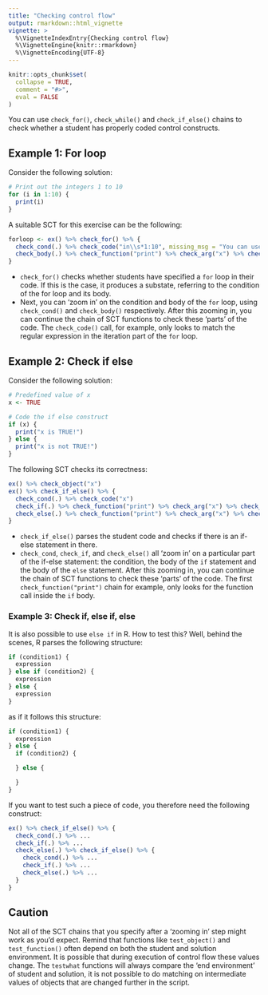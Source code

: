 ```yaml
---
title: "Checking control flow"
output: rmarkdown::html_vignette
vignette: >
  %\VignetteIndexEntry{Checking control flow}
  %\VignetteEngine{knitr::rmarkdown}
  %\VignetteEncoding{UTF-8}
---
```


```r
knitr::opts_chunk$set(
  collapse = TRUE,
  comment = "#>",
  eval = FALSE
)
```

You can use `check_for()`, `check_while()` and `check_if_else()` chains to check whether a student has properly coded control constructs.

## Example 1: For loop

Consider the following solution:

```r
# Print out the integers 1 to 10
for (i in 1:10) {
  print(i)
}
```

A suitable SCT for this exercise can be the following:

```r
forloop <- ex() %>% check_for() %>% {
  check_cond(.) %>% check_code("in\\s*1:10", missing_msg = "You can use `i in 1:10` to define your for loop.")
  check_body(.) %>% check_function("print") %>% check_arg("x") %>% check_equal(eval = FALSE)
}
```

- `check_for()` checks whether students have specified a `for` loop in their code. If this is the case, it produces a substate, referring to the condition of the for loop and its body.
- Next, you can 'zoom in' on the condition and body of the `for` loop, using `check_cond()` and `check_body()` respectively.  After this zooming in, you can continue the chain of SCT functions to check these 'parts' of the code. The `check_code()` call, for example, only looks to match the regular expression in the iteration part of the `for` loop.

## Example 2: Check if else

Consider the following solution:
	
```r
# Predefined value of x
x <- TRUE

# Code the if else construct
if (x) {
  print("x is TRUE!")
} else {
  print("x is not TRUE!")
}
```

The following SCT checks its correctness:

```r
ex() %>% check_object("x")
ex() %>% check_if_else() %>% {
  check_cond(.) %>% check_code("x")
  check_if(.) %>% check_function("print") %>% check_arg("x") %>% check_equal()
  check_else(.) %>% check_function("print") %>% check_arg("x") %>% check_equal()
}
```

- `check_if_else()` parses the student code and checks if there is an if-else statement in there.
- `check_cond`, `check_if`, and `check_else()` all 'zoom in' on a particular part of the if-else statement: the condition, the body of the `if` statement and the body of the `else` statement. After this zooming in, you can continue the chain of SCT functions to check these 'parts' of the code. The first `check_function("print")` chain for example, only looks for the function call inside the `if` body.

### Example 3: Check if, else if, else

It is also possible to use `else if` in R. How to test this? Well, behind the scenes, R parses the following structure:

```r
if (condition1) {
  expression
} else if (condition2) {
  expression
} else {
  expression
}
```

as if it follows this structure:

```r
if (condition1) {
  expression
} else {
  if (condition2) {

  } else {

  }
}
```

If you want to test such a piece of code, you therefore need the following construct:

```r
ex() %>% check_if_else() %>% {
  check_cond(.) %>% ...
  check_if(.) %>% ...
  check_else(.) %>% check_if_else() %>% {
    check_cond(.) %>% ...
    check_if(.) %>% ...
    check_else(.) %>% ...
  }
}
```

## Caution

Not all of the SCT chains that you specify after a 'zooming in' step might work as you'd expect. Remind that functions like `test_object()` and `test_function()` often depend on both the student and solution environment. It is possible that during execution of control flow these values change. The `testwhat` functions will always compare the 'end environment' of student and solution, it is not possible to do matching on intermediate values of objects that are changed further in the script.


